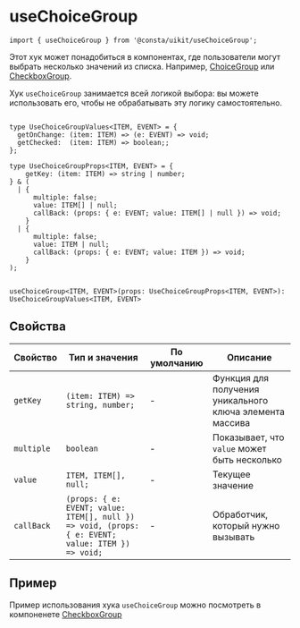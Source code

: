 <Meta title="Hooks|useChoiceGroup" id="useChoiceGroup" />

# useChoiceGroup

```tsx
import { useChoiceGroup } from '@consta/uikit/useChoiceGroup';
```

Этот хук может понадобиться в компонентах, где пользователи могут выбрать несколько значений из списка.
Например, [ChoiceGroup](/?path=/docs/components-choicegroup--playgrounds)
или [CheckboxGroup](/?path=/docs/components-checkboxgroup--playground).

Хук `useChoiceGroup` занимается всей логикой выбора: вы можете использовать его,
чтобы не обрабатывать эту логику самостоятельно.

```tsx

type UseChoiceGroupValues<ITEM, EVENT> = {
  getOnChange: (item: ITEM) => (e: EVENT) => void;
  getChecked:  (item: ITEM) => boolean;;
};

type UseChoiceGroupProps<ITEM, EVENT> = {
    getKey: (item: ITEM) => string | number;
} & (
  | {
      multiple: false;
      value: ITEM[] | null;
      callBack: (props: { e: EVENT; value: ITEM[] | null }) => void;
    }
  | {
      multiple: false;
      value: ITEM | null;
      callBack: (props: { e: EVENT; value: ITEM }) => void;
    }
);


useChoiceGroup<ITEM, EVENT>(props: UseChoiceGroupProps<ITEM, EVENT>): UseChoiceGroupValues<ITEM, EVENT>
```

## Свойства

| Свойство   | Тип и значения                                                                                    | По умолчанию | Описание                                                 |
| ---------- | ------------------------------------------------------------------------------------------------- | ------------ | -------------------------------------------------------- |
| `getKey`   | `(item: ITEM) => string, number;`                                                                 | -            | Функция для получения уникального ключа элемента массива |
| `multiple` | `boolean`                                                                                         | -            | Показывает, что `value` может быть несколько             |
| `value`    | `ITEM, ITEM[], null;`                                                                             | -            | Текущее значение                                         |
| `callBack` | `(props: { e: EVENT; value: ITEM[], null }) => void, (props: { e: EVENT; value: ITEM }) => void;` | -            | Обработчик, который нужно вызывать                       |

## Пример

Пример использования хука `useChoiceGroup` можно посмотреть в компоненете [CheckboxGroup](https://github.com/consta-design-system/uikit/blob/master/src/components/CheckboxGroup/CheckboxGroup.tsx)
